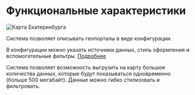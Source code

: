 # Функциональные характеристики

![Карта Екатеринбурга](/map_ekb.png)

Cистема позволяет описывать геопорталы в виде конфигурации.

В конфигурации можно указать источники данных, стиль оформления и вспомогательные фильтры. [Подробнее](/tutorial/overview)

Система позволяет возможность выгрузить на карту большое количества данных, которые будут показываться одновременно (больше 500 мегабайт). Данные можно гибко стилизовать и фильтровать.
